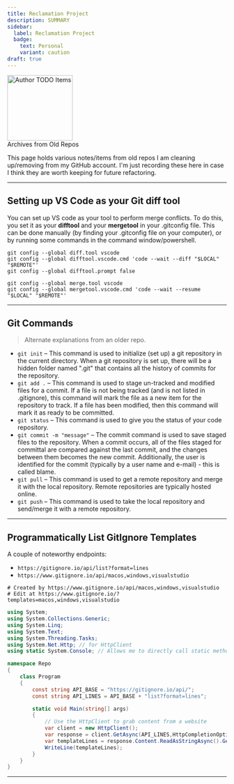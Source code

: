 ```yaml
---
title: Reclamation Project
description: SUMMARY
sidebar:
  label: Reclamation Project
  badge: 
    text: Personal
    variant: caution
draft: true
---
```



<Image src={todo} alt="Author TODO Items" class="float-end ml-3" width="150" />
<Aside title="Reclamation Project" type="caution">
    Archives from Old Repos
</Aside>

This page holds various notes/items from old repos I am cleaning up/removing from my GitHub account. I'm just recording these here in case I think they are worth keeping for future refactoring.

----

## Setting up VS Code as your Git diff tool

You can set up VS code as your tool to perform merge conflicts. To do this, you set it as your **difftool** and your **mergetool** in your .gitconfig file. This can be done manually (by finding your .gitconfig file on your computer), or by running some commands in the command window/powershell.

```shell
git config --global diff.tool vscode
git config --global difftool.vscode.cmd 'code --wait --diff "$LOCAL" "$REMOTE"'
git config --global difftool.prompt false

git config --global merge.tool vscode
git config --global mergetool.vscode.cmd 'code --wait --resume "$LOCAL" "$REMOTE"'
```

----

## Git Commands

> Alternate explanations from an older repo.

- `git init` – This command is used to initialize (set up) a git repository in the current directory. When a git repository is set up, there will be a hidden folder named ".git" that contains all the history of commits for the repository.
- `git add .` – This command is used to stage un-tracked and modified files for a commit. If a file is not being tracked (and is not listed in .gitignore), this command will mark the file as a new item for the repository to track. If a file has been modified, then this command will mark it as ready to be committed.
- `git status` – This command is used to give you the status of your code repository.
- `git commit -m "message"` – The commit command is used to save staged files to the repository. When a commit occurs, all of the files staged for committal are compared against the last commit, and the changes between them becomes the new commit. Additionally, the user is identified for the commit (typically by a user name and e-mail) - this is called blame.
- `git pull` – This command is used to get a remote repository and merge it with the local repository. Remote repositories are typically hosted online.
- `git push` – This command is used to take the local repository and send/merge it with a remote repository.

----

## Programmatically List GitIgnore Templates

A couple of noteworthy endpoints:

- `https://gitignore.io/api/list?format=lines`
- `https://www.gitignore.io/api/macos,windows,visualstudio`

```
# Created by https://www.gitignore.io/api/macos,windows,visualstudio
# Edit at https://www.gitignore.io/?templates=macos,windows,visualstudio
```


```cs
using System;
using System.Collections.Generic;
using System.Linq;
using System.Text;
using System.Threading.Tasks;
using System.Net.Http; // for HttpClient
using static System.Console; // Allows me to directly call static methods on the Console class, without the classname qualifier

namespace Repo
{
    class Program
    {
        const string API_BASE = "https://gitignore.io/api/";
        const string API_LINES = API_BASE + "list?format=lines";

        static void Main(string[] args)
        {
            // Use the HttpClient to grab content from a website
            var client = new HttpClient();
            var response = client.GetAsync(API_LINES,HttpCompletionOption.ResponseContentRead).GetAwaiter().GetResult();
            var templateLines = response.Content.ReadAsStringAsync().GetAwaiter().GetResult();
            WriteLine(templateLines);
        }
    }
}
```

----

